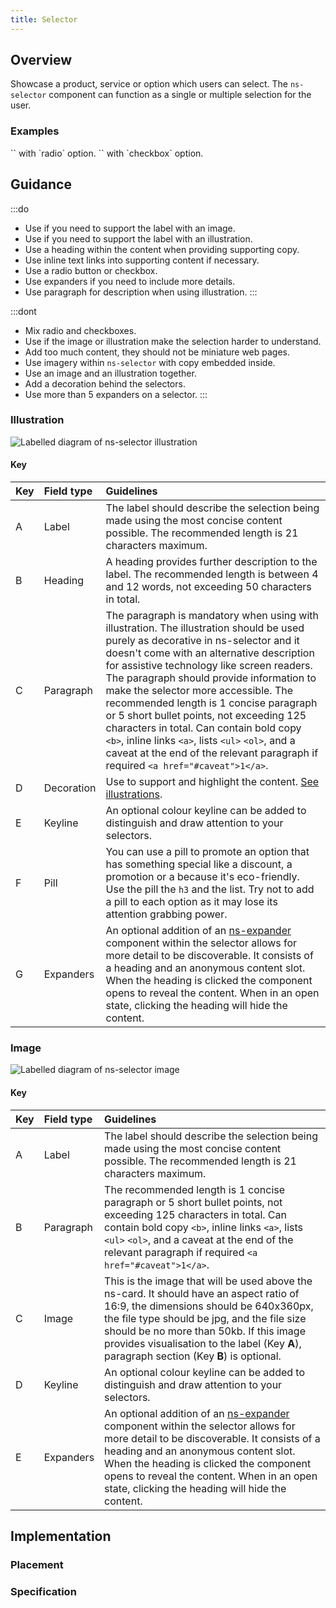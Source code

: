 ```yaml
---
title: Selector
---
```




## Overview

<CompDetails name={componentName} />

Showcase a product, service or option which users can select. The `ns-selector` component can function as a single or multiple selection for the user.

### Examples

<Tabs>
  <TabItem label="Radio">
    `<ns-selector>` with `radio` option.
    <Tabs>
      <TabItem label="Standard">
        <ExampleViewer type="standard-radio" />
      </TabItem>
      <TabItem label="Illustration">
        <ExampleViewer type="standard-radio-illustration" />
      </TabItem>
      <TabItem label="Image">
        <ExampleViewer type="standard-radio-image" />
      </TabItem>
    </Tabs>
  </TabItem>
  <TabItem label="Checkbox">
    `<ns-selector>` with `checkbox` option.
    <Tabs>
      <TabItem label="Standard">
        <ExampleViewer type="standard-checkbox" />
      </TabItem>
      <TabItem label="Illustration">
        <ExampleViewer type="standard-checkbox-illustration" />
      </TabItem>
      <TabItem label="Image">
        <ExampleViewer type="standard-checkbox-image" />
      </TabItem>
    </Tabs>
  </TabItem>
</Tabs>

## Guidance

:::do
- Use if you need to support the label with an image.
- Use if you need to support the label with an illustration.
- Use a heading within the content when providing supporting copy.
- Use inline text links into supporting content if necessary.
- Use a radio button or checkbox.
- Use expanders if you need to include more details.
- Use paragraph for description when using illustration.
:::

:::dont
- Mix radio and checkboxes.
- Use if the image or illustration make the selection harder to understand.
- Add too much content, they should not be miniature web pages.
- Use imagery within `ns-selector` with copy embedded inside.
- Use an image and an illustration together.
- Add a decoration behind the selectors.
- Use more than 5 expanders on a selector.
:::

### Illustration

![Labelled diagram of ns-selector illustration](@assets/components/ns-selector/guidance-illustration.webp)

#### Key

| Key | Field type | Guidelines |
| :--- | :--- | :--- |
| <span class="marker">A</span> | Label | The label should describe the selection being made using the most concise content possible. The recommended length is 21 characters maximum. |
| <span class="marker">B</span> | Heading | A heading provides further description to the label. The recommended length is between 4 and 12 words, not exceeding 50 characters in total. |
| <span class="marker">C</span> | Paragraph  | The paragraph is mandatory when using with illustration. The illustration should be used purely as decorative in ns-selector and it doesn't come with an alternative description for assistive technology like screen readers. The paragraph should provide information to make the selector more accessible. The recommended length is 1 concise paragraph or 5 short bullet points, not exceeding 125 characters in total. Can contain bold copy `<b>`, inline links `<a>`, lists `<ul>` `<ol>`, and a caveat at the end of the relevant paragraph if required `<a href="#caveat">1</a>`. |
| <span class="marker">D</span> | Decoration | Use to support and highlight the content. [See illustrations](/guidelines/assets/#illustrations). |
| <span class="marker">E</span> | Keyline | An optional colour keyline can be added to distinguish and draw attention to your selectors. |
| <span class="marker">F</span> | Pill | You can use a pill to promote an option that has something special like a discount, a promotion or a because it's eco-friendly. Use the pill the `h3` and the list. Try not to add a pill to each option as it may lose its attention grabbing power. |
| <span class="marker">G</span> | Expanders | An optional addition of an [ns-expander](/components/ns-expander) component within the selector allows for more detail to be discoverable. It consists of a heading and an anonymous content slot. When the heading is clicked the component opens to reveal the content. When in an open state, clicking the heading will hide the content.

### Image

![Labelled diagram of ns-selector image](@assets/components/ns-selector/guidance-image.webp)

#### Key

| Key | Field type | Guidelines |
| :--- | :--- | :--- |
| <span class="marker">A</span> | Label | The label should describe the selection being made using the most concise content possible. The recommended length is 21 characters maximum. |
| <span class="marker">B</span> | Paragraph  | The recommended length is 1 concise paragraph or 5 short bullet points, not exceeding 125 characters in total. Can contain bold copy `<b>`, inline links `<a>`, lists `<ul>` `<ol>`, and a caveat at the end of the relevant paragraph if required `<a href="#caveat">1</a>`. |
| <span class="marker">C</span> | Image | This is the image that will be used above the ns-card. It should have an aspect ratio of 16:9, the dimensions should be 640x360px, the file type should be jpg, and the file size should be no more than 50kb. If this image provides visualisation to the label (Key **A**), paragraph section (Key **B**) is optional. |
| <span class="marker">D</span> | Keyline | An optional colour keyline can be added to distinguish and draw attention to your selectors. |
| <span class="marker">E</span> | Expanders | An optional addition of an [ns-expander](/components/ns-expander) component within the selector allows for more detail to be discoverable. It consists of a heading and an anonymous content slot. When the heading is clicked the component opens to reveal the content. When in an open state, clicking the heading will hide the content.

## Implementation

### Placement

<Placement name={componentName} />

### Specification

<Specification name={componentName} />

